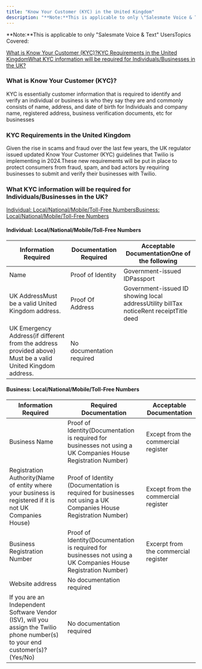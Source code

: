 ```yaml
---
title: "Know Your Customer (KYC) in the United Kingdom"
description: "**Note:**This is applicable to only \"Salesmate Voice & Text\" UsersTopics Covered:"
---
```


**Note:**This is applicable to only "Salesmate Voice & Text" UsersTopics Covered:

[What is Know Your Customer (KYC)?](https://support.salesmate.io/hc/en-us/articles/28210866628249-Know-Your-Customer-KYC-in-the-United-Kingdom#h_01HNCYRFEGRV5WY24G6B86V7KA)[KYC Requirements in the United Kingdom](https://support.salesmate.io/hc/en-us/articles/28210866628249-Know-Your-Customer-KYC-in-the-United-Kingdom#h_01HNCYR3586DFQVEXA5JGMXTWR)[What KYC information will be required for Individuals/Businesses in the UK?](https://support.salesmate.io/hc/en-us/articles/28210866628249-Know-Your-Customer-KYC-in-the-United-Kingdom#h_01HNCYQQ8N571FFTJ294HKX0QH)

### What is Know Your Customer (KYC)?

KYC is essentially customer information that is required to identify and verify an individual or business is who they say they are and commonly consists of name, address, and date of birth for Individuals and company name, registered address, business verification documents, etc for businesses

### KYC Requirements in the United Kingdom

Given the rise in scams and fraud over the last few years, the UK regulator issued updated Know Your Customer (KYC) guidelines that Twilio is implementing in 2024.These new requirements will be put in place to protect consumers from fraud, spam, and bad actors by requiring businesses to submit and verify their businesses with Twilio.

### What KYC information will be required for Individuals/Businesses in the UK?

[Individual: Local/National/Mobile/Toll-Free Numbers](https://support.salesmate.io/hc/en-us/articles/28210866628249-Know-Your-Customer-KYC-in-the-United-Kingdom#h_01HNCYX7CPQWKTGD67EP6RZ4VX)[Business: Local/National/Mobile/Toll-Free Numbers](https://support.salesmate.io/hc/en-us/articles/28210866628249-Know-Your-Customer-KYC-in-the-United-Kingdom#h_01HNCYXFSCSRZAW10WMQDTGED2)

#### Individual: Local/National/Mobile/Toll-Free Numbers

| Information Required | Documentation Required | Acceptable DocumentationOne of the following |
| --- | --- | --- |
| Name | Proof of Identity | Government-issued IDPassport |
| UK AddressMust be a valid United Kingdom address. | Proof Of Address | Government-issued ID showing local addressUtility billTax noticeRent receiptTitle deed |
| UK Emergency Address(if different from the address provided above) Must be a valid United Kingdom address. | No documentation required | | | Date of Birth | No documentation required | | | Phone NumberThis must be a valid mobile number only where the customer can be reached. This cannot be a number which you've acquired from a CPaaS provider such as Twilio. | No documentation required | | | Email | No documentation required | | | Comments (optional) | No documentation required |   |

#### Business: Local/National/Mobile/Toll-Free Numbers

| Information Required | Required Documentation | Acceptable Documentation |
| --- | --- | --- |
| Business Name | Proof of Identity(Documentation is required for businesses not using a UK Companies House Registration Number) | Except from the commercial register |
| Registration Authority(Name of entity where your business is registered if it is not UK Companies House) | Proof of Identity (Documentation is required for businesses not using a UK Companies House Registration Number) | Except from the commercial register |
| Business Registration Number | Proof of Identity(Documentation is required for businesses not using a UK Companies House Registration Number) | Excerpt from the commercial register |
| Website address | No documentation required | | | Business AddressMust be a valid address. May be anywhere in the world | No documentation required | | | Emergency Address (if different from business address) May be a valid address. May be anywhere in the world | No documentation required | | | Authorized Representative's* Name | No documentation required | | | Authorized Representative Phone Number This must be a valid mobile number only where the customer can be reached. This cannot be a number which you've acquired from a CPaaS provider such as Twilio. | No documentation required | | | Authorized Representative's Work Email | No documentation required | | | Direct Customer - My business uses Twilio to communicate internally or with our customers. Independent Software Vendor (ISV) Reseller, or Partner - My business uses Twilio in a product that I sell to my customers. | | |
| If you are an Independent Software Vendor (ISV), will you assign the Twilio phone number(s) to your end customer(s)? (Yes/No) | No documentation required | | | Comments (optional) | | |**Note:**The authorized representative should be a senior manager in the company who is responsible for phone numbers.
